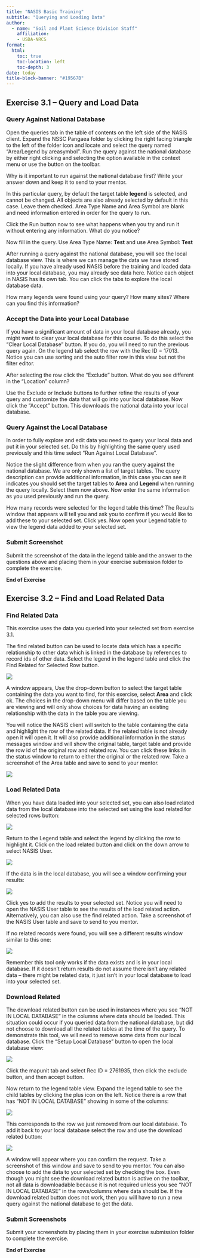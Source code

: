```yaml
---
title: "NASIS Basic Training"
subtitle: "Querying and Loading Data"
author:
  - name: "Soil and Plant Science Division Staff"
    affiliation:
    - USDA-NRCS
format:
  html:
    toc: true
    toc-location: left
    toc-depth: 3
date: today
title-block-banner: "#19567B"
---
```


## Exercise 3.1 – Query and Load Data

### Query Against National Database

Open the queries tab in the table of contents on the left side of the NASIS client. Expand the NSSC Pangaea folder by clicking the right facing triangle to the left of the folder icon and locate and select the query named “Area/Legend by areasymbol”. Run the query against the national database by either right clicking and selecting the option available in the context menu or use the button on the toolbar.

Why is it important to run against the national database first? Write your answer down and keep it to send to your mentor.

In this particular query, by default the target table **legend** is selected, and cannot be changed. All objects are also already selected by default in this case. Leave them checked. Area Type Name and Area Symbol are blank and need information entered in order for the query to run.

Click the Run button now to see what happens when you try and run it without entering any information. What do you notice?

Now fill in the query. Use Area Type Name: **Test** and use Area Symbol: **Test**

After running a query against the national database, you will see the local database view. This is where we can manage the data we have stored locally. If you have already used NASIS before the training and loaded data into your local database, you may already see data here. Notice each object in NASIS has its own tab. You can click the tabs to explore the local database data.

How many legends were found using your query? How many sites? Where can you find this information?

### Accept the Data into your Local Database

If you have a significant amount of data in your local database already, you might want to clear your local database for this course. To do this select the “Clear Local Database” button. If you do, you will need to run the previous query again. On the legend tab select the row with the Rec ID = 17013. Notice you can use sorting and the auto filter row in this view but not the filter editor.

After selecting the row click the “Exclude” button. What do you see different in the “Location” column?

Use the Exclude or Include buttons to further refine the results of your query and customize the data that will go into your local database. Now click the “Accept” button. This downloads the national data into your local database.

### Query Against the Local Database

In order to fully explore and edit data you need to query your local data and put it in your selected set. Do this by highlighting the same query used previously and this time select “Run Against Local Database”.

Notice the slight difference from when you ran the query against the national database. We are only shown a list of target tables. The query description can provide additional information, in this case you can see it indicates you should set the target tables to **Area** and **Legend** when running the query locally. Select them now above. Now enter the same information as you used previously and run the query.

How many records were selected for the legend table this time? The Results window that appears will tell you and ask you to confirm if you would like to add these to your selected set. Click yes. Now open your Legend table to view the legend data added to your selected set.

### Submit Screenshot

Submit the screenshot of the data in the legend table and the answer to the questions above and placing them in your exercise submission folder to complete the exercise.

**End of Exercise**

## Exercise 3.2 – Find and Load Related Data

### Find Related Data

This exercise uses the data you queried into your selected set from exercise 3.1.

The find related button can be used to locate data which has a specific relationship to other data which is linked in the database by references to record ids of other data. Select the legend in the legend table and click the Find Related for Selected Row button.

![](3-2-find-related.png)

A window appears, Use the drop-down button to select the target table containing the data you want to find, for this exercise, select **Area** and click ok. The choices in the drop-down menu will differ based on the table you are viewing and will only show choices for data having an existing relationship with the data in the table you are viewing.

You will notice the NASIS client will switch to the table containing the data and highlight the row of the related data. If the related table is not already open it will open it. It will also provide additional information in the status messages window and will show the original table, target table and provide the row id of the original row and related row. You can click these links in the status window to return to either the original or the related row. Take a screenshot of the Area table and save to send to your mentor.

![](3-2-find-status.png)

### Load Related Data

When you have data loaded into your selected set, you can also load related data from the local database into the selected set using the load related for selected rows button:

![](3-2-load-related.png)

Return to the Legend table and select the legend by clicking the row to highlight it. Click on the load related button and click on the down arrow to select NASIS User.

![](3-2-load-related-win.png)

If the data is in the local database, you will see a window confirming your results:

![](3-2-load-related-result.png)

Click yes to add the results to your selected set. Notice you will need to open the NASIS User table to see the results of the load related action. Alternatively, you can also use the find related action. Take a screenshot of the NASIS User table and save to send to you mentor.

If no related records were found, you will see a different results window similar to this one:

![](3-2-load-related-no-result.png)

Remember this tool only works if the data exists and is in your local database. If it doesn’t return results do not assume there isn’t any related data – there might be related data, it just isn’t in your local database to load into your selected set.

### Download Related

The download related button can be used in instances where you see “NOT IN LOCAL DATABASE” in the columns where data should be loaded. This situation could occur if you queried data from the national database, but did not choose to download all the related tables at the time of the query. To demonstrate this tool, we will need to remove some data from our local database. Click the “Setup Local Database” button to open the local database view:

![](3-2-setup-local.png)

Click the mapunit tab and select Rec ID = 2761935, then click the exclude button, and then accept button.

Now return to the legend table view. Expand the legend table to see the child tables by clicking the plus icon on the left. Notice there is a row that has “NOT IN LOCAL DATABASE” showing in some of the columns:

![](3-2-not-in-local.png)

This corresponds to the row we just removed from our local database. To add it back to your local database select the row and use the download related button:

![](3-2-download-related.png)

A window will appear where you can confirm the request. Take a screenshot of this window and save to send to you mentor. You can also choose to add the data to your selected set by checking the box. Even though you might see the download related button is active on the toolbar, not all data is downloadable because it is not required unless you see “NOT IN LOCAL DATABASE” in the rows/columns where data should be. If the download related button does not work, then you will have to run a new query against the national database to get the data.

### Submit Screenshots

Submit your screenshots by placing them in your exercise submission folder to complete the exercise.

**End of Exercise**
